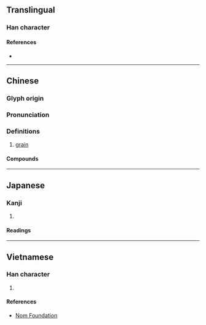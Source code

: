 {{character info}}
==Translingual==

===Han character===
{{Han char|rn=30|rad=口|as=09|sn=12|four=61014|canj=RMWG|ids=⿰口厘}}

====References====
* {{Han ref|kx=0201.121|dkj=04019|dj=0423.180|hdz=10652.020|uh=55B1|ud=21937|bh=B3ED|bd=46061}}

----

==Chinese==
{{zh-forms}}

===Glyph origin===
{{Han etym|厘}}

===Pronunciation===
{{zh-pron
|m=lí,lǐ,1nb=Mainland,2nb=Taiwan
|c=lei1
|cat=n
}}

===Definitions===
{{zh-hanzi}}

# [[grain]] {{gloss|unit}}

====Compounds====
{{zh-der|咖喱|啫喱|咕喱|地喱|大陸喱}}

----

==Japanese==

===Kanji===
{{ja-kanji|grade=|rs=口09}}

# {{rfdef|ja|sort=口09}}

====Readings====
{{ja-readings
|kanyoon=り
}}

----

==Vietnamese==

===Han character===
{{vi-readings|readings=li|rs=口09}}

# {{rfdef|vi|sort=口09}}

====References====
* [http://nomfoundation.org/common/nom_details.php?codepoint=55b1 Nom Foundation]